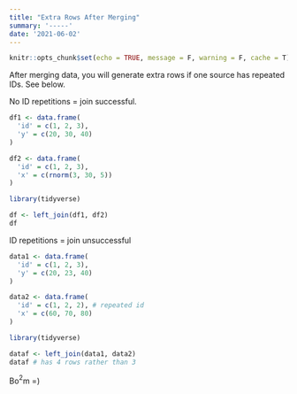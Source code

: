 ```yaml
---
title: "Extra Rows After Merging"
summary: '-----'
date: '2021-06-02'
---
```



```r
knitr::opts_chunk$set(echo = TRUE, message = F, warning = F, cache = T)
```

After merging data, you will generate extra rows if one source has repeated IDs. See below.

No ID repetitions = join successful. 

```r
df1 <- data.frame(
  'id' = c(1, 2, 3),
  'y' = c(20, 30, 40)
)

df2 <- data.frame(
  'id' = c(1, 2, 3),
  'x' = c(rnorm(3, 30, 5))
)

library(tidyverse)

df <- left_join(df1, df2)
df
```

ID repetitions = join unsuccessful

```r

data1 <- data.frame(
  'id' = c(1, 2, 3),
  'y' = c(20, 23, 40)
)

data2 <- data.frame(
  'id' = c(1, 2, 2), # repeated id
  'x' = c(60, 70, 80)
)

library(tidyverse)

dataf <- left_join(data1, data2)
dataf # has 4 rows rather than 3
```


Bo$^2$m =)
